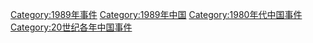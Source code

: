 [[Category:1989年事件|Category:1989年事件]]
[[Category:1989年中国|Category:1989年中国]]
[[Category:1980年代中国事件|Category:1980年代中国事件]]
[[Category:20世纪各年中国事件|Category:20世纪各年中国事件]]